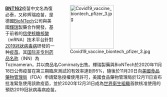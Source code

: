 <div style="float:right;margin-left:0.5em;">
[[File:Covid19_vaccine_biontech_pfizer_3.jpg|140px]]
</div>

'''[[BNT162|BNT162]]'''疫苗中文名為復必泰，又称辉瑞疫苗，是德國[[BioNTech|BioNTech]]公司與美國[[輝瑞|輝瑞]]製藥合作開發，基于前者的[[信使核糖核酸|信使核糖核酸]]（mRNA）技术平台針對[[2019冠狀病毒病|2019冠狀病毒病]]研發的一种[[2019冠状病毒病疫苗|疫苗]]。其[[国际非专利药品名称|国际非专利药品名称]]（INN）為Tozinameran，并以商品名Comirnaty出售。輝瑞製藥與BioNTech於2020年11月18日公佈疫苗在第三期臨床測試的有效率達到95%，隨後於11月20日向[[美國食品藥物管理局|美國食品藥物管理局]]（FDA）申請緊急授權使用許可，美國食品藥物管理局於12月11日宣布批准緊急使用該款疫苗，並於2020年12月31日成為[[世界衛生組織|世界衛生組織]]首款核准使用的預防2019冠状病毒病疫苗。